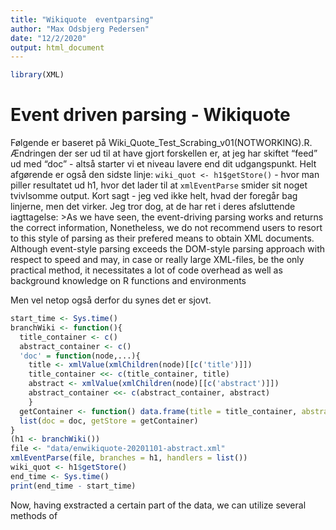 ---
title: "Wikiquote  eventparsing"
author: "Max Odsbjerg Pedersen"
date: "12/2/2020"
output: html_document
---

```{r}
library(XML)
```


# Event driven parsing - Wikiquote
Følgende er baseret på Wiki_Quote_Test_Scrabing_v01(NOTWORKING).R. Ændringen der ser ud til at have gjort forskellen er, at jeg har skiftet "feed" ud med "doc" - altså starter vi et niveau lavere end dit udgangspunkt. Helt afgørende er også den sidste linje: `wiki_quot <- h1$getStore()` - hvor man piller resultatet ud h1, hvor det lader til at `xmlEventParse` smider sit noget tvivlsomme output. Kort sagt - jeg ved ikke helt, hvad der foregår bag linjerne, men det virker. Jeg tror dog, at de har ret i deres afsluttende iagttagelse: 
>As we have seen, the event-driving parsing works and returns the correct information,
Nonetheless, we do not recommend users to resort to this style of parsing as their prefered means to obtain XML documents. Although event-style parsing exceeds the DOM-style parsing approach with respect to speed and may, in case or really large XML-files, be the only practical method, it necessitates a lot of code overhead as well as background knowledge on R functions and environments 

Men vel netop også derfor du synes det er sjovt. 

```{r}
start_time <- Sys.time()
branchWiki <- function(){
  title_container <- c()
  abstract_container <- c()
  'doc' = function(node,...){
    title <- xmlValue(xmlChildren(node)[[c('title')]])
    title_container <<- c(title_container, title)
    abstract <- xmlValue(xmlChildren(node)[[c('abstract')]])
    abstract_container <<- c(abstract_container, abstract)
    }
  getContainer <- function() data.frame(title = title_container, abstract = abstract_container)
  list(doc = doc, getStore = getContainer)
}
(h1 <- branchWiki())
file <- "data/enwikiquote-20201101-abstract.xml"
xmlEventParse(file, branches = h1, handlers = list())
wiki_quot <- h1$getStore()
end_time <- Sys.time()
print(end_time - start_time)
```
Now, having exstracted a certain part of the data, we can utilize several methods of 